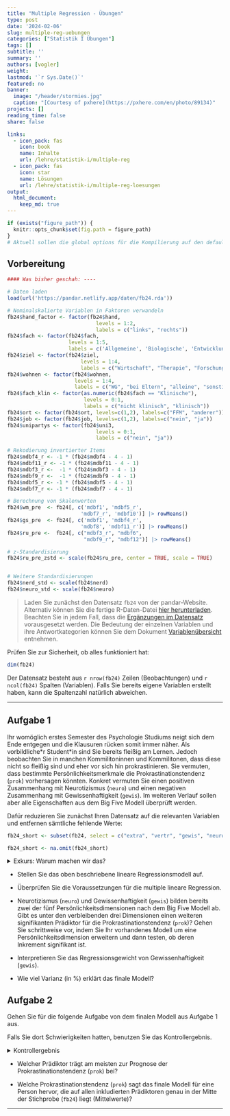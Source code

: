 ```yaml
---
title: "Multiple Regression - Übungen" 
type: post
date: '2024-02-06' 
slug: multiple-reg-uebungen
categories: ["Statistik I Übungen"] 
tags: [] 
subtitle: ''
summary: '' 
authors: [vogler]
weight:
lastmod: '`r Sys.Date()`'
featured: no
banner:
  image: "/header/stormies.jpg"
  caption: "[Courtesy of pxhere](https://pxhere.com/en/photo/89134)"
projects: []
reading_time: false
share: false

links:
  - icon_pack: fas
    icon: book
    name: Inhalte
    url: /lehre/statistik-i/multiple-reg
  - icon_pack: fas
    icon: star
    name: Lösungen
    url: /lehre/statistik-i/multiple-reg-loesungen
output:
  html_document:
    keep_md: true
---
```


```r
if (exists("figure_path")) {
  knitr::opts_chunk$set(fig.path = figure_path)
}
# Aktuell sollen die global options für die Kompilierung auf den default Einstellungen gelassen werden
```

## Vorbereitung

```r
#### Was bisher geschah: ----

# Daten laden
load(url('https://pandar.netlify.app/daten/fb24.rda'))

# Nominalskalierte Variablen in Faktoren verwandeln
fb24$hand_factor <- factor(fb24$hand,
                             levels = 1:2,
                             labels = c("links", "rechts"))
fb24$fach <- factor(fb24$fach,
                    levels = 1:5,
                    labels = c('Allgemeine', 'Biologische', 'Entwicklung', 'Klinische', 'Diag./Meth.'))
fb24$ziel <- factor(fb24$ziel,
                        levels = 1:4,
                        labels = c("Wirtschaft", "Therapie", "Forschung", "Andere"))
fb24$wohnen <- factor(fb24$wohnen, 
                      levels = 1:4, 
                      labels = c("WG", "bei Eltern", "alleine", "sonstiges"))
fb24$fach_klin <- factor(as.numeric(fb24$fach == "Klinische"),
                         levels = 0:1,
                         labels = c("nicht klinisch", "klinisch"))
fb24$ort <- factor(fb24$ort, levels=c(1,2), labels=c("FFM", "anderer"))
fb24$job <- factor(fb24$job, levels=c(1,2), labels=c("nein", "ja"))
fb24$unipartys <- factor(fb24$uni3,
                             levels = 0:1,
                             labels = c("nein", "ja"))

# Rekodierung invertierter Items
fb24$mdbf4_r <- -1 * (fb24$mdbf4 - 4 - 1)
fb24$mdbf11_r <- -1 * (fb24$mdbf11 - 4 - 1)
fb24$mdbf3_r <-  -1 * (fb24$mdbf3 - 4 - 1)
fb24$mdbf9_r <-  -1 * (fb24$mdbf9 - 4 - 1)
fb24$mdbf5_r <- -1 * (fb24$mdbf5 - 4 - 1)
fb24$mdbf7_r <- -1 * (fb24$mdbf7 - 4 - 1)

# Berechnung von Skalenwerten
fb24$wm_pre  <- fb24[, c('mdbf1', 'mdbf5_r', 
                        'mdbf7_r', 'mdbf10')] |> rowMeans()
fb24$gs_pre  <- fb24[, c('mdbf1', 'mdbf4_r', 
                        'mdbf8', 'mdbf11_r')] |> rowMeans()
fb24$ru_pre <-  fb24[, c("mdbf3_r", "mdbf6", 
                         "mdbf9_r", "mdbf12")] |> rowMeans()

# z-Standardisierung
fb24$ru_pre_zstd <- scale(fb24$ru_pre, center = TRUE, scale = TRUE)


# Weitere Standardisierungen
fb24$nerd_std <- scale(fb24$nerd)
fb24$neuro_std <- scale(fb24$neuro)
```

> Laden Sie zunächst den Datensatz `fb24` von der pandar-Website. Alternativ können Sie die fertige R-Daten-Datei [<i class="fas fa-download"></i> hier herunterladen](/daten/fb24.rda). Beachten Sie in jedem Fall, dass die [Ergänzungen im Datensatz](/lehre/statistik-i/multiple-reg/#prep) vorausgesetzt werden. Die Bedeutung der einzelnen Variablen und ihre Antwortkategorien können Sie dem Dokument [Variablenübersicht](/lehre/statistik-i/variablen.pdf) entnehmen.

Prüfen Sie zur Sicherheit, ob alles funktioniert hat: 

```r
dim(fb24)
```

Der Datensatz besteht aus `r nrow(fb24)` Zeilen (Beobachtungen) und `r ncol(fb24)` Spalten (Variablen). Falls Sie bereits eigene Variablen erstellt haben, kann die Spaltenzahl natürlich abweichen.


***

## Aufgabe 1

Ihr womöglich erstes Semester des Psychologie Studiums neigt sich dem Ende entgegen und die Klausuren rücken somit immer näher. Als vorbildliche\*r Student\*in sind Sie bereits fleißig am Lernen.
Jedoch beobachten Sie in manchen Kommilitoninnen und Kommilitonen, dass diese nicht so fleißig sind und eher vor sich hin prokrastinieren.
Sie vermuten, dass bestimmte Persönlichkeitsmerkmale die Prokrastinationstendenz (`prok`) vorhersagen könnten. Konkret vermuten Sie einen positiven Zusammenhang mit Neurotizismus (`neuro`) und einen negativen Zusammenhang mit Gewissenhaftigkeit (`gewis`). Im weiteren Verlauf sollen aber alle Eigenschaften aus dem Big Five Modell überprüft werden.

Dafür reduzieren Sie zunächst Ihren Datensatz auf die relevanten Variablen und entfernen sämtliche fehlende Werte:

```r
fb24_short <- subset(fb24, select = c("extra", "vertr", "gewis", "neuro", "offen", "prok"))

fb24_short <- na.omit(fb24_short)
```

<details>

<summary>Exkurs: Warum machen wir das?</summary>

Zum einen fällt es uns so leichter den Überblick über unsere Daten zu behalten.
Zum anderen ist uns bereits im Kapitel [Multiple Regression](/lehre/statistik-i/multiple-reg) eine Fehlermeldung bei der Verwendung des Befehls `anova()` in Kombination mit fehlenden Werten (`NA`) begegnet.
Da wir im Folgenden erneut mit den Big Five Variablen arbeiten, gehen wir dieser Fehlermeldung bereits im Vorhinein aus dem Weg.

```r
#Gibt es mindestens ein fehlenden Wert auf den 6 Variablen?
anyNA(fb24[, c("extra", "vertr", "gewis", "neuro", "offen", "prok")])

#Auf welcher Variable und wie viele NA's gibt es?
summary(fb24[, c("extra", "vertr", "gewis", "neuro", "offen", "prok")])
#ein NA auf vertr
```

</details>

*   Stellen Sie das oben beschriebene lineare Regressionsmodell auf.

*   Überprüfen Sie die Voraussetzungen für die multiple lineare Regression.

*   Neurotizismus (`neuro`) und Gewissenhaftigkeit (`gewis`) bilden bereits zwei der fünf Persönlichkeitsdimensionen nach dem Big Five Modell ab. Gibt es unter den verbleibenden drei Dimensionen einen weiteren signifikanten Prädiktor für die Prokrastinationstendenz (`prok`)? Gehen Sie schrittweise vor, indem Sie Ihr vorhandenes Modell um eine Persönlichkeitsdimension erweitern und dann testen, ob deren Inkrement signifikant ist.

*   Interpretieren Sie das Regressionsgewicht von Gewissenhaftigkeit (`gewis`).

*   Wie viel Varianz (in %) erklärt das finale Modell?


## Aufgabe 2

Gehen Sie für die folgende Aufgabe von dem finalen Modell aus Aufgabe 1 aus.

Falls Sie dort Schwierigkeiten hatten, benutzen Sie das Kontrollergebnis.

<details>

<summary>Kontrollergebnis</summary>

```r
mod_final <- lm(prok ~ neuro + gewis + extra, data = fb24_short)
```

</details>

*   Welcher Prädiktor trägt am meisten zur Prognose der Prokrastinationstendenz (`prok`) bei?

*   Welche Prokrastinationstendenz (`prok`) sagt das finale Modell für eine Person hervor, die auf allen inkludierten Prädiktoren genau in der Mitte der Stichprobe (`fb24`) liegt (Mittelwerte)?


***



